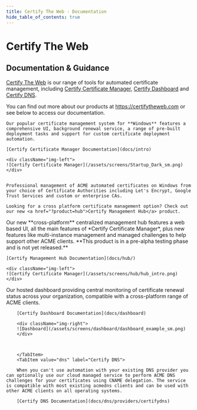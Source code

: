 ```yaml
---
title: Certify The Web - Documentation
hide_table_of_contents: true
---
```



# Certify The Web 
## Documentation & Guidance

[Certify The Web](https://certifytheweb.com) is our range of tools for automated certificate management, including [Certify Certificate Manager](docs/intro), [Certify Dashboard](docs/dashboard/) and [Certify DNS](docs/dns/providers/certifydns). 

You can find out more about our products at https://certifytheweb.com or see below to access our documentation.

<Tabs queryString="product">
  <TabItem value="ccm" label="Certify Certificate Manager" default>

    Our popular certificate management system for **Windows** features a comprehensive UI, background renewal service, a range of pre-built deployment tasks and support for custom certificate deployment automation. 
 
    [Certify Certificate Manager Documentation](docs/intro)

    <div className="img-left">
    ![Certify Certificate Manager](/assets/screens/Startup_Dark_sm.png)
    </div> 

  
    Professional management of ACME automated certificates on Windows from your choice of Certificate Authorities including Let's Encrypt, Google Trust Services and custom or enterprise CAs.

    Looking for a cross platform certificate management option? Check out our new <a href="?product=hub">Certify Management Hub</a> product.


  </TabItem>
    <TabItem value="hub" label="Certify Management Hub" default>
    Our new **cross-platform** centralized management hub features a web based UI, all the main features of *Certify Certificate Manager*, plus new features like multi-instance management and managed challenges to help support other ACME clients. **This product is in a pre-alpha testing phase and is not yet released.**

    [Certify Management Hub Documentation](docs/hub/)

    <div className="img-left">
    ![Certify Certificate Manager](/assets/screens/hub/hub_intro.png)
    </div> 
    
  </TabItem>
  <TabItem value="dashboard" label="Certify Dashboard">
     Our hosted dashboard providing central monitoring of certificate renewal status across your organization, compatible with a cross-platform range of ACME clients.

        [Certify Dashboard Documentation](docs/dashboard)

        <div className="img-right">
        ![Dashboard](/assets/screens/dashboard/dashboard_example_sm.png)
        </div>

      
        
        </TabItem>
        <TabItem value="dns" label="Certify DNS">
   
        When you can't use automation with your existing DNS provider you can optionally use our cloud managed service to perform ACME DNS challenges for your certificates using CNAME delegation. The service is compatible with most existing acmedns clients and can be used with other ACME clients on all operating systems.

        [Certify DNS Documentation](docs/dns/providers/certifydns)

  </TabItem>
</Tabs>



